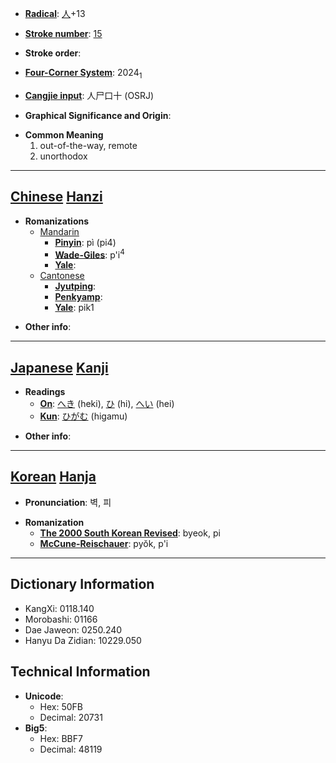 * '''[[Wiktionary:Chinese radical index| Radical]]''': [[Wiktionary:Chinese radical index 人|人]]+13

* '''[[Wiktionary:Chinese total strokes index|Stroke number]]''': [[Wiktionary:Chinese total strokes index 15|15]]

* '''Stroke order''': 

* '''[[Wiktionary:Chinese four corner index|Four-Corner System]]''': 2024<sub>1</sub>

* '''[[Wiktionary:Chinese Cangjie index|Cangjie input]]''': 人尸口十 (OSRJ)

* '''Graphical Significance and Origin''': 

* '''Common Meaning'''
*#out-of-the-way, remote
*# unorthodox


----

== [[Chinese]] [[Hanzi]] ==

* '''Romanizations'''
** [[Mandarin]]
*** '''[[Pinyin]]''': pì (pi4)
*** '''[[Wade-Giles]]''': p'i<sup>4</sup>
*** '''[[Yale]]''': 
**[[Cantonese]]
***'''[[Jyutping]]''':
***'''[[Penkyamp]]''': 
***'''[[Yale]]''': pik1

* '''Other info''': 

----

== [[Japanese]] [[Kanji]] ==

* '''Readings'''
** '''[[On]]''': [[へき]] (heki), [[ひ]] (hi), [[へい]] (hei)
** '''[[Kun]]''': [[ひがむ]] (higamu)

* '''Other info''':  

----

== [[Korean]] [[Hanja]] ==

* '''Pronunciation''': 벽, 피

* '''Romanization'''
** '''[[The 2000 South Korean Revised Romanization|The 2000 South Korean Revised]]''': byeok, pi
** '''[[McCune-Reischauer]]''': pyŏk, p'i

----

== Dictionary Information ==

* KangXi: 0118.140
* Morobashi: 01166
* Dae Jaweon: 0250.240
* Hanyu Da Zidian: 10229.050

== Technical Information ==

* '''Unicode''':
** Hex: 50FB
** Decimal: 20731
* '''Big5''':
** Hex: BBF7
** Decimal: 48119